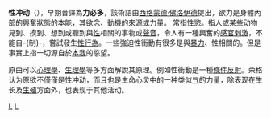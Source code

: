 {{psychoanalysis|Concepts}}
{{unreferenced|time=2015-06-12T18:04:29+00:00}}
{{Request translation|time=2013-11-18}}
{{medical}}
'''性冲动'''（{{lang-en|'''Libido'''}}），早期音譯為'''力必多'''，該術語由[[西格蒙德·佛洛伊德|西格蒙德·佛洛伊德]]提出，欲力是身體內部的興奮狀態的[[本能|本能]]，其欲念、[[動機|動機]]的來源或力量。
常指[[性慾|性慾]]。指人或某些动物見到、摸到、想到或聽到與[[性_(生物學)|性]]相關的事物或[[聲音|聲音]]，令人有一種興奮的[[感官刺激|感官刺激]]，不能自-{制}-，嘗試發生[[人类性行为|性行為]]。一些強迫性衝動有很多是與[[暴力|暴力]]、性相關的。但是事實上指一切源自於[[本我|本我]]的慾望。

原由可以[[心理學|心理學]]、[[生理學|生理學]]等多方面解說其原理。例如性衝動是一種[[條件反射|條件反射]]。荣格认为原欲不僅僅是性冲动，而且也是生命心灵中的一种类似[[气|气]]的力量，除表现在生长及[[生殖|生殖]]方面外，也表现于其他活动。

{{Authority control}}
{{Psychi-and-psycho-stub}}

{{性}}
[[Category:心理学|L]]
[[Category:性學|L]]